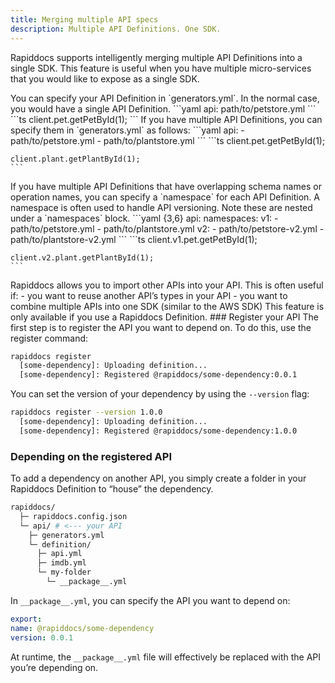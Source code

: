 ```yaml
---
title: Merging multiple API specs
description: Multiple API Definitions. One SDK.
---
```


<Markdown src="/snippets/pro-callout.mdx" />

Rapiddocs supports intelligently merging multiple API Definitions into a single SDK. This feature 
is useful when you have multiple micro-services that you would like to expose as a single
SDK.

<AccordionGroup>

<Accordion title="Single API">
You can specify your API Definition in `generators.yml`. In the normal case, you would have
a single API Definition.

<CodeBlocks>
  <CodeBlock title="generators.yml">
    ```yaml
    api: path/to/petstore.yml
    ```
  </CodeBlock>
  <CodeBlock title="TypeScript">
    ```ts
    client.pet.getPetById(1);
    ```
  </CodeBlock>
</CodeBlocks>
</Accordion>

<Accordion title="Multiple APIs">
If you have multiple API Definitions, you can specify them in `generators.yml` as follows:

<CodeBlocks>
  <CodeBlock title="generators.yml">
    ```yaml
    api: 
      - path/to/petstore.yml
      - path/to/plantstore.yml
    ```
  </CodeBlock>
  <CodeBlock title="TypeScript">
    ```ts
    client.pet.getPetById(1);

    client.plant.getPlantById(1); 
    ```
  </CodeBlock>
</CodeBlocks>
</Accordion>

<Accordion title="Namespaced APIs">
If you have multiple API Definitions that have overlapping schema names or operation names, 
you can specify a `namespace` for each API Definition. A namespace is often used to 
handle API versioning. Note these are nested under a `namespaces` block.

<CodeBlocks>
  <CodeBlock title="generators.yml">
    ```yaml {3,6}
    api: 
      namespaces:
        v1: 
          - path/to/petstore.yml
          - path/to/plantstore.yml
        v2: 
          - path/to/petstore-v2.yml
          - path/to/plantstore-v2.yml
    ```
  </CodeBlock>
  <CodeBlock title="TypeScript">
    ```ts
    client.v1.pet.getPetById(1);

    client.v2.plant.getPlantById(1); 
    ```
  </CodeBlock>
</CodeBlocks>
</Accordion>

<Accordion title="Depending on APIs">
Rapiddocs allows you to import other APIs into your API. This is often useful if:
  - you want to reuse another API’s types in your API
  - you want to combine multiple APIs into one SDK (similar to the AWS SDK)

<Note>
This feature is only available if you use a Rapiddocs Definition.
</Note>

<Steps>
  ### Register your API
  The first step is to register the API you want to depend on. To do this, use 
  the register command:

  ```bash
  rapiddocs register
    [some-dependency]: Uploading definition...
    [some-dependency]: Registered @rapiddocs/some-dependency:0.0.1
  ```

  You can set the version of your dependency by using the `--version` flag:

  ```bash
  rapiddocs register --version 1.0.0
    [some-dependency]: Uploading definition...
    [some-dependency]: Registered @rapiddocs/some-dependency:1.0.0
  ```

  ### Depending on the registered API

  To add a dependency on another API, you simply create a folder in your Rapiddocs Definition to 
  “house” the dependency. 

  ```bash
  rapiddocs/
    ├─ rapiddocs.config.json
    └─ api/ # <--- your API
      ├─ generators.yml
      └─ definition/
        ├─ api.yml
        ├─ imdb.yml
        └─ my-folder
          └─ __package__.yml
  ```

  In `__package__.yml`, you can specify the API you want to depend on:

  ```yaml
  export:
  name: @rapiddocs/some-dependency
  version: 0.0.1
  ```

  At runtime, the `__package__.yml` file will effectively 
  be replaced with the API you’re depending on.
</Steps>

</Accordion>

</AccordionGroup>